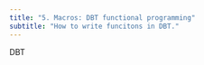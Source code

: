 ```yaml
---
title: "5. Macros: DBT functional programming"
subtitle: "How to write funcitons in DBT."
---
```


DBT
 